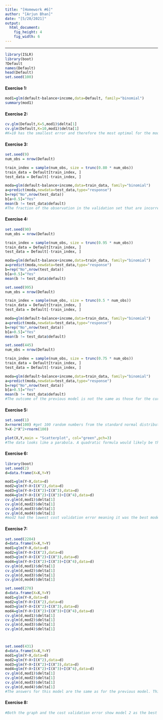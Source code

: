 ```yaml
---
title: "[Homework #6]"
author: "[Arjun Bhan]"
date: "[5/20/2021]"
output:
  html_document:
    fig_height: 4
    fig_width: 6
---
```



* * *
```r
library(ISLR)
library(boot)
?Default
names(Default)
head(Default)
set.seed(100)
```

#### Exercise 1: 
```r
mod1=glm(default~balance+income,data=Default, family="binomial")
summary(mod1)

```



#### Exercise 2:
```r
cv.glm(Default,K=5,mod1)$delta[1]
cv.glm(Default,K=10,mod1)$delta[1]
#K=10 has the smallest error and therefore the most optimal for the model. Both answers are very similar showing that this method is very stable for the data.
```


#### Exercise 3:

```r
set.seed(9)
num_obs = nrow(Default)

train_index = sample(num_obs, size = trunc(0.80 * num_obs))
train_data = Default[train_index, ] 
test_data = Default[-train_index, ] 

moda=glm(default~balance+income,data=train_data, family="binomial")
a=predict(moda,newdata=test_data,type="response")
b=rep("No",nrow(test_data))
b[a>0.5]="Yes"
mean(b != test_data$default)
#The fraction of the observation in the validation set that are incorrectly classified is 0.0255 
```

#### Exercise 4:

```r

set.seed(90)
num_obs = nrow(Default) 

train_index = sample(num_obs, size = trunc(0.95 * num_obs)) 
train_data = Default[train_index, ] 
test_data = Default[-train_index, ] 

moda=glm(default~balance+income,data=train_data, family="binomial")
a=predict(moda,newdata=test_data,type="response")
b=rep("No",nrow(test_data))
b[a>0.5]="Yes"
mean(b != test_data$default)

set.seed(995)
num_obs = nrow(Default) 

train_index = sample(num_obs, size = trunc(0.5 * num_obs)) 
train_data = Default[train_index, ] 
test_data = Default[-train_index, ] 

moda=glm(default~balance+income,data=train_data, family="binomial")
a=predict(moda,newdata=test_data,type="response")
b=rep("No",nrow(test_data))
b[a>0.5]="Yes"
mean(b != test_data$default)

set.seed(445)
num_obs = nrow(Default) 

train_index = sample(num_obs, size = trunc(0.75 * num_obs)) 
train_data = Default[train_index, ] 
test_data = Default[-train_index, ] 

moda=glm(default~balance+income,data=train_data, family="binomial")
a=predict(moda,newdata=test_data,type="response")
b=rep("No",nrow(test_data))
b[a>0.5]="Yes"
mean(b != test_data$default)
#The outcome of the previous model is not the same as those for the current models. This shows that the validation method is not stable for the data as it gives out different results. This is unlike question number 2 which gave out very similar results.
```


#### Exercise 5:
```r
set.seed(1)
X=rnorm(100) #get 100 random numbers from the standard normal distribution N(0,1)
Y=X-2*X^2+rnorm(100)
```

```r
plot(X,Y,main = "Scatterplot", col="green",pch=3)
#The data looks like a parabola. A quadratic formula would likely be the best model to use for this data.
```



#### Exercise 6:
```r
library(boot)
set.seed(2)
d=data.frame(X=X,Y=Y)

mod1=glm(Y~X,data=d)
mod2=glm(Y~X+I(X^2),data=d)
mod3=glm(Y~X+I(X^2)+I(X^3),data=d)
mod4=glm(Y~X+I(X^2)+I(X^3)+I(X^4),data=d)
cv.glm(d,mod1)$delta[1]
cv.glm(d,mod2)$delta[1]
cv.glm(d,mod3)$delta[1]
cv.glm(d,mod4)$delta[1]
#mod2 had the lowest cost validation error meaning it was the best model
```


#### Exercise 7:
```r

set.seed(2284)
d=data.frame(X=X,Y=Y)
mod1=glm(Y~X,data=d)
mod2=glm(Y~X+I(X^2),data=d)
mod3=glm(Y~X+I(X^2)+I(X^3),data=d)
mod4=glm(Y~X+I(X^2)+I(X^3)+I(X^4),data=d)
cv.glm(d,mod1)$delta[1]
cv.glm(d,mod2)$delta[1]
cv.glm(d,mod3)$delta[1]
cv.glm(d,mod4)$delta[1]

set.seed(278)
d=data.frame(X=X,Y=Y)
mod1=glm(Y~X,data=d)
mod2=glm(Y~X+I(X^2),data=d)
mod3=glm(Y~X+I(X^2)+I(X^3),data=d)
mod4=glm(Y~X+I(X^2)+I(X^3)+I(X^4),data=d)
cv.glm(d,mod1)$delta[1]
cv.glm(d,mod2)$delta[1]
cv.glm(d,mod3)$delta[1]
cv.glm(d,mod4)$delta[1]



set.seed(431)
d=data.frame(X=X,Y=Y)
mod1=glm(Y~X,data=d)
mod2=glm(Y~X+I(X^2),data=d)
mod3=glm(Y~X+I(X^2)+I(X^3),data=d)
mod4=glm(Y~X+I(X^2)+I(X^3)+I(X^4),data=d)
cv.glm(d,mod1)$delta[1]
cv.glm(d,mod2)$delta[1]
cv.glm(d,mod3)$delta[1]
cv.glm(d,mod4)$delta[1]
#The answers for this model are the same as for the previous model. This shows that this method is stable as it gives the same result no matter the seed. 
```


#### Exercise 8:
```r
#Both the graph and the cost validation error show model 2 as the best model. It had the lowest cost validation error. The graph showed a parabola which means that a quadratic formula would likely be the best model to use for this data.
```






